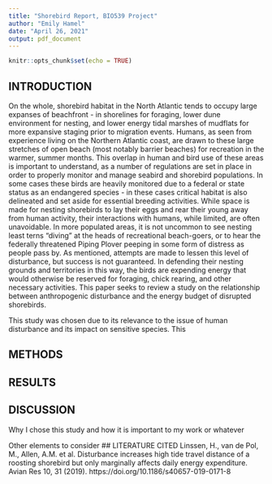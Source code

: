```yaml
---
title: "Shorebird Report, BIO539 Project"
author: "Emily Hamel"
date: "April 26, 2021"
output: pdf_document
---
```


```r
knitr::opts_chunk$set(echo = TRUE)
```

## INTRODUCTION

On the whole, shorebird habitat in the North Atlantic tends to occupy large expanses of beachfront - in shorelines for foraging, lower dune environment for nesting, and lower energy tidal marshes of mudflats for more expansive staging prior to migration events. Humans, as seen from experience living on the Northern Atlantic coast, are drawn to these large stretches of open beach (most notably barrier beaches) for recreation in the warmer, summer months. This overlap in human and bird use of these areas is important to understand, as a number of regulations are set in place in order to properly monitor and manage seabird and shorebird populations. In some cases these birds are heavily monitored due to a federal or state status as an endangered species - in these cases critical habitat is also delineated and set aside for essential breeding activities. While space is made for nesting shorebirds to lay their eggs and rear their young away from human activity, their interactions with humans, while limited, are often unavoidable. In more populated areas, it is not uncommon to see nesting least terns "diving" at the heads of recreational beach-goers, or to hear the federally threatened Piping Plover peeping in some form of distress as people pass by. As mentioned, attempts are made to lessen this level of disturbance, but success is not guaranteed. In defending their nesting grounds and territories in this way, the birds are expending energy that would otherwise be reserved for foraging, chick rearing, and other necessary activities. This paper seeks to review a study on the relationship between anthropogenic disturbance and the energy budget of disrupted shorebirds. 

This study was chosen due to its relevance to the issue of human disturbance and its impact on sensitive species. This 


## METHODS


## RESULTS

## DISCUSSION

Why I chose this study and how it is important to my work or whatever 

Other elements to consider
## LITERATURE CITED
Linssen, H., van de Pol, M., Allen, A.M. et al. Disturbance increases high tide travel distance of a roosting shorebird but only marginally affects daily energy expenditure. Avian Res 10, 31 (2019). https://doi.org/10.1186/s40657-019-0171-8